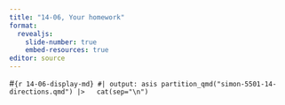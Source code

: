 ```yaml
---
title: "14-06, Your homework"
format: 
  revealjs:
    slide-number: true
    embed-resources: true
editor: source
---
```


#```{r 14-06-display-md}
#| output: asis
partition_qmd("simon-5501-14-directions.qmd") |>
  cat(sep="\n")
```
